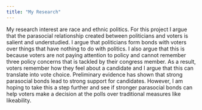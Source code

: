 ```yaml
---
title: "My Research"
---
```


My research interest are race and ethnic politics. For this project I argue that the parasocial relationship created between politicians and voters is salient and understudied. I argue that politicians form bonds with voters over things that have nothing to do with politics. I also argue that this is because voters are not paying attention to policy and cannot remember three policy concerns that is tackled by their congress member. As a result, voters remember how they feel about a candidate and I argue that this can translate into vote choice. Preliminary evidence has shown that strong parasocial bonds lead to strong support for candidates. However, I am hoping to take this a step further and see if stronger parasocial bonds can help voters make a decision at the polls over traditional measures like likeability.
